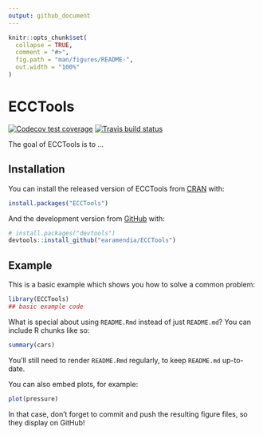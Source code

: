 ```yaml
---
output: github_document
---
```


<!-- README.md is generated from README.Rmd. Please edit the .Rmd file. -->

```r
knitr::opts_chunk$set(
  collapse = TRUE,
  comment = "#>",
  fig.path = "man/figures/README-",
  out.width = "100%"
)
```

# ECCTools

<!-- badges: start -->
[![Codecov test coverage](https://codecov.io/gh/earamendia/ECCTools/branch/master/graph/badge.svg)](https://codecov.io/gh/earamendia/ECCTools?branch=master)
[![Travis build status](https://travis-ci.com/earamendia/ECCTools.svg?branch=master)](https://travis-ci.com/earamendia/ECCTools)
<!-- badges: end -->

The goal of ECCTools is to ...

## Installation

You can install the released version of ECCTools from [CRAN](https://CRAN.R-project.org) with:

``` r
install.packages("ECCTools")
```

And the development version from [GitHub](https://github.com/) with:

``` r
# install.packages("devtools")
devtools::install_github("earamendia/ECCTools")
```
## Example

This is a basic example which shows you how to solve a common problem:

```r
library(ECCTools)
## basic example code
```

What is special about using `README.Rmd` instead of just `README.md`? You can include R chunks like so:

```r
summary(cars)
```

You'll still need to render `README.Rmd` regularly, to keep `README.md` up-to-date.

You can also embed plots, for example:

```r
plot(pressure)
```

In that case, don't forget to commit and push the resulting figure files, so they display on GitHub!
